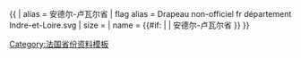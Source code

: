 {{ {{{1<noinclude>|country showdata</noinclude>}}}
| alias = 安德尔-卢瓦尔省
| flag alias = Drapeau non-officiel fr département Indre-et-Loire.svg
| size = {{{size|}}}
| name = {{#if: {{{name|}}} | {{{name|}}} | 安德尔-卢瓦尔省 }}
}}<noinclude>
[[Category:法国省份资料模板]]
</noinclude>